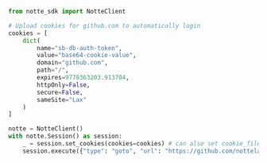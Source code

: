 ```python upload_cookies.py
from notte_sdk import NotteClient

# Upload cookies for github.com to automatically login
cookies = [
    dict(
        name="sb-db-auth-token",
        value="base64-cookie-value",
        domain="github.com",
        path="/",
        expires=9778363203.913704,
        httpOnly=False,
        secure=False,
        sameSite="Lax"
    )
]

notte = NotteClient()
with notte.Session() as session:
    _ = session.set_cookies(cookies=cookies) # can also set cookie_file="path/to/cookies.json"
    session.execute({"type": "goto", "url": "https://github.com/nottelabs/notte"})
```
